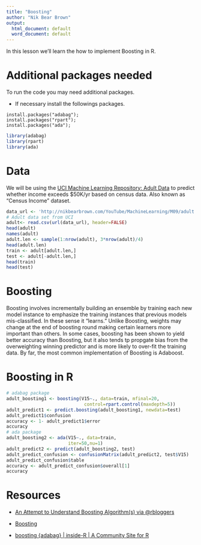 ```yaml
---
title: "Boosting"
author: "Nik Bear Brown"
output:
  html_document: default
  word_document: default
---
```


In this lesson we'll learn the how to implement Boosting in R.


# Additional packages needed
 
To run the code you may need additional packages.

* If necessary install the followings packages.

`install.packages("adabag");`    
`install.packages("rpart");`    
`install.packages("ada");`    

```r
library(adabag)
library(rpart)
library(ada)
```

# Data

We will be using the [UCI Machine Learning Repository: Adult Data](https://archive.ics.uci.edu/ml/datasets/Adult) to predict whether income exceeds $50K/yr based on census data. Also known as "Census Income" dataset.

```r
data_url <- 'http://nikbearbrown.com/YouTube/MachineLearning/M09/adult.data.txt'
# Adult data set from UCI 
adult<- read.csv(url(data_url), header=FALSE)
head(adult)
names(adult)
adult.len <- sample(1:nrow(adult), 3*nrow(adult)/4)
head(adult.len)
train <- adult[adult.len,]
test <- adult[-adult.len,]
head(train)
head(test)
```

#  Boosting

Boosting involves incrementally building an ensemble by training each new model instance to emphasize the training instances that previous models mis-classified. In these sense it "learns." Unlike Boosting, weights may change at the end of boosting round making certain learners more important than others. In some cases, boosting has been shown to yield better accuracy than Boosting, but it also tends tp propgate bias from the overweighting winning predictor and is more likely to over-fit the training data. By far, the most common implementation of Boosting is Adaboost.

# Boosting in R

```r
# adabag package
adult_boosting1 <- boosting(V15~., data=train, mfinal=20,
                             control=rpart.control(maxdepth=5))
adult_predict1 <- predict.boosting(adult_boosting1, newdata=test)
adult_predict1$confusion
accuracy <- 1- adult_predict1$error
accuracy
# ada package
adult_boosting2 <- ada(V15~., data=train, 
                       iter=50,nu=1)
adult_predict2 <- predict(adult_boosting2, test)
adult_predict_confusion <- confusionMatrix(adult_predict2, test$V15)
adult_predict_confusion$table
accuracy <- adult_predict_confusion$overall[1]
accuracy
```


# Resources   

* [An Attempt to Understand Boosting Algorithm(s) via @rbloggers](http://www.r-bloggers.com/an-attempt-to-understand-boosting-algorithms/)    

* [Boosting](http://www.stat.cmu.edu/~ryantibs/datamining/lectures/25-boost.pdf)    

* [boosting {adabag} | inside-R | A Community Site for R](http://www.inside-r.org/packages/cran/adabag/docs/boosting)    


```












```